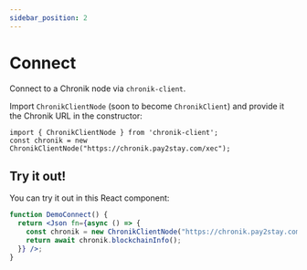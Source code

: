 ```yaml
---
sidebar_position: 2
---
```


# Connect
Connect to a Chronik node via `chronik-client`.

Import `ChronikClientNode` (soon to become `ChronikClient`) and provide it the Chronik URL in the constructor:

```tsx
import { ChronikClientNode } from 'chronik-client';
const chronik = new ChronikClientNode("https://chronik.pay2stay.com/xec");
```

## Try it out!
You can try it out in this React component:

```jsx live
function DemoConnect() {
  return <Json fn={async () => {
    const chronik = new ChronikClientNode("https://chronik.pay2stay.com/xec");
    return await chronik.blockchainInfo();
  }} />;
}
```
